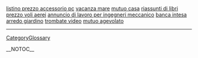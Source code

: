 <a href= http://listino-prezzo-accessorio-pc.host24h.info >listino prezzo accessorio pc</a>   <a href= http://vacanza-mare.host24h.info >vacanza mare</a>   <a href= http://mutuo-casa.freehostss.info >mutuo casa</a>   <a href= http://riassunti-di-libri.freehostss.info >riassunti di libri</a>   <a href= http://prezzo-voli-aerei.host24h.info >prezzo voli aerei</a>   <a href= http://annuncio-di-lavoro-per-ingegneri-meccanico.freespase.info >annuncio di lavoro per ingegneri meccanico</a>   <a href= http://banca-intesa.freehostss.info >banca intesa</a>   <a href= http://arredo-giardino.19mb.info >arredo giardino</a>   <a href= http://trombate-video.host24h.info >trombate video</a>   <a href= http://mutuo-agevolato.hostzz.info >mutuo agevolato</a>
----
[[CategoryGlossary]]

__NOTOC__